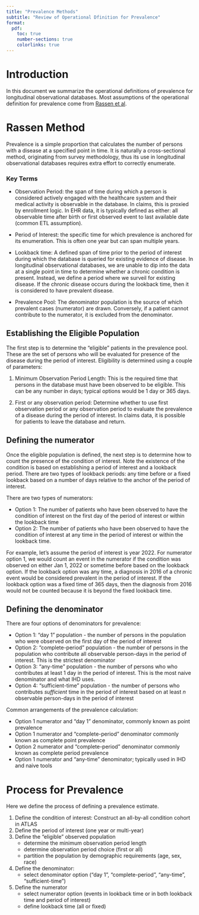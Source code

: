 ```yaml
---
title: "Prevalence Methods"
subtitle: "Review of Operational Dfinition for Prevalence"
format:
  pdf:
    toc: true
    number-sections: true
    colorlinks: true
---
```


# Introduction

In this document we summarize the operational definitions of prevalence for longitudinal observational databases. Most assumptions of the operational definition for prevalence  come from [Rassen et al](https://pubmed.ncbi.nlm.nih.gov/30588119/). 

# Rassen Method

Prevalence is a simple proportion that calculates the number of persons with a disease at a specified point in time. It is naturally a cross-sectional method, originating from survey methodology, thus its use in longitudinal observational databases requires extra effort to correctly enumerate. 

### Key Terms

- Observation Period: the span of time during which a person is considered actively engaged with the healthcare system and their medical activity is observable in the database. In claims, this is proxied by enrollment logic. In EHR data, it is typically defined as either: all observable time after birth or first observed event to last available date (common ETL assumption). 

- Period of Interest: the specific time for which prevalence is anchored for its enumeration. This is often one year but can span multiple years.

- Lookback time: A defined span of time prior to the period of interest during which the database is queried for existing evidence of disease. In longitudinal observational databases, we are unable to dip into the data at a single point in time to determine whether a chronic condition is present. Instead, we define a period where we surveil for existing disease. If the chronic disease occurs during the lookback time, then it is considered to have prevalent disease.

- Prevalence Pool: The denominator population is the source of which prevalent cases (numerator) are drawn. Conversely, if a patient cannot contribute to the numerator, it is excluded from the denominator. 


## Establishing the Eligible Population

The first step is to determine the "eligible" patients in the prevalence pool. These are the set of persons who will be evaluated for presence of the disease during the period of interest. Eligibility is determined using a couple of parameters:

1) Minimum Observation Period Length: This is the required time that persons in the database must have been observed to be eligible. This can be any number in days; typical options would be 1 day or 365 days. 

2) First or any observation period: Determine whether to use first observation period or any observation period to evaluate the prevalence of a disease during the period of interest. In claims data, it is possible for patients to leave the database and return. 

## Defining the numerator

Once the eligible population is defined, the next step is to determine how to count the presence of the condition of interest. Note the existence of the condition is based on establishing a period of interest and a lookback period. There are two types of lookback periods: any time before or a fixed lookback based on a number of days relative to the anchor of the period of interest. 

There are two types of numerators:

- Option 1: The number of patients who have been observed to have the condition of interest on the first day of the period of interest or within the lookback time
- Option 2: The number of patients who have been observed to have the condition of interest at any time in the period of interest or within the lookback time.

For example, let's assume the period of interest is year 2022. For numerator option 1, we would count an event in the numerator if the condition was observed on either Jan 1, 2022 or sometime before based on the lookback option. If the lookback option was any time, a diagnosis in 2016 of a chronic event would be considered prevalent in the period of interest. If the lookback option was a fixed time of 365 days, then the diagnosis from 2016 would not be counted because it is beyond the fixed lookback time. 

## Defining the denominator

There are four options of denominators for prevalence:

- Option 1: "day 1" population - the number of persons in the population who were observed on the first day of the period of interest
- Option 2: "complete-period" population - the number of persons in the population who contribute all observable person-days in the period of interest. This is the strictest denominator
- Option 3: "any-time" population -  the number of persons who who contributes at least 1 day in the period of interest. This is the most naive denominator and what IHD uses.
- Option 4: "sufficient-time" population - the number of persons who contributes *sufficient* time in the period of interest based on at least *n* observable person-days in the period of interest

Common arrangements of the prevalence calculation:

- Option 1 numerator and "day 1" denominator, commonly known as point prevalence
- Option 1 numerator and "complete-period" denominator commonly known as complete point prevalence
- Option 2 numerator and "complete-period" denominator commonly known as complete period prevalence
- Option 1 numerator and "any-time" denominator; typically used in IHD and naive tools


# Process for Prevalence

Here we define the process of defining a prevalence estimate. 

1) Define the condition of interest: Construct an all-by-all condition cohort in ATLAS
2) Define the period of interest (one year or multi-year)
3) Define the "eligible" observed population
    - determine the minimum observation period length
    - determine observation period choice (first or all)
    - partition the population by demographic requirements (age, sex, race)
4) Define the denominator: 
    - select denominator option ("day 1", "complete-period", "any-time", "sufficient-time")
5) Define the numerator
    - select numerator option (events in lookback time or in both lookback time and period of interest)
    - define lookback time (all or fixed)



